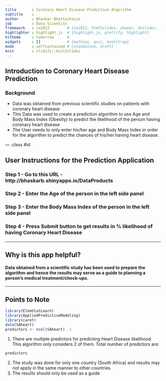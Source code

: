 ```yaml
---
title       : Coronary Heart Disease Prediction Algorithm
subtitle    : 
author      : Bhaskar Bhattacharya
job         : Data Scientist
framework   : io2012        # {io2012, html5slides, shower, dzslides, ...}
highlighter : highlight.js  # {highlight.js, prettify, highlight}
hitheme     : tomorrow      # 
widgets     : []            # {mathjax, quiz, bootstrap}
mode        : selfcontained # {standalone, draft}
knit        : slidify::knit2slides
---
```


## Introduction to Coronary Heart Disease Prediction
  
    
### Background
- Data was obtained from previous scientific studies on patients with coronary heart disease
- This Data was used to create a prediction algorithm to use Age and Body Mass Index (Obesity) to predict the likelihood of the person having coronary heart disease
- The User needs to only enter his/her age and Body Mass Index in order for the algorithm to predict the chances of his/her having heart disease.

--- .class #id 

## User Instructions for the Prediction Application
  
    
### Step 1 - Go to this URL - http://bhaskarb.shinyapps.io/DataProducts
#### 
  
### Step 2 - Enter the Age of the person in the left side panel
#### 
  
  
### Step 3 - Enter the Body Mass Index of the person in the left side panel
####  
  
  
### Step 4 - Press Submit button to get results in % likelihood of having Coronary Heart Disease
#### 

---

## Why is this app helpful?
  
####   
#### Data obtained from a scientific study has been used to prepare the algorithm and hence the results may serve as a guide to planning a person's medical treatment/check-ups.  

---

## Points to Note
  
```r
library(ElemStatLearn)
library(AppliedPredictiveModeling)
library(caret)
data(SAheart)
predictors <- ncol(SAheart) -1
```

1. There are multiple predictors for predicting Heart Disease likelihood. This algorithm only considers 2 of them. Total number of predictors are: 
```r

predictors
```
  
  
2. The study was done for only one country (South Africa) and results may not apply in the same manner to other countries
3. The results should only be used as a guide


